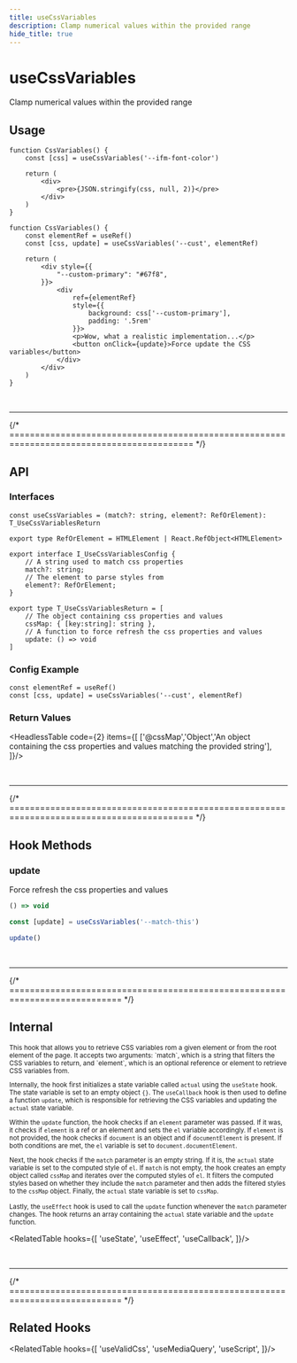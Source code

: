```yaml
---
title: useCssVariables
description: Clamp numerical values within the provided range
hide_title: true
---
```



<MainText>
<h1>useCssVariables</h1>
Clamp numerical values within the provided range
</MainText>




## Usage

<Tabs>

<TabItem value='simple' label='Simple'>

```tsx live
function CssVariables() {
    const [css] = useCssVariables('--ifm-font-color')

    return (
        <div>
            <pre>{JSON.stringify(css, null, 2)}</pre>
        </div>
    )
}
```

</TabItem>

<TabItem value='adv' label='Advanced'>

```tsx live
function CssVariables() {
    const elementRef = useRef()
    const [css, update] = useCssVariables('--cust', elementRef)

    return (
        <div style={{
            "--custom-primary": "#67f8",
        }}>
            <div 
                ref={elementRef} 
                style={{ 
                    background: css['--custom-primary'], 
                    padding: '.5rem' 
                }}>
                <p>Wow, what a realistic implementation...</p>
                <button onClick={update}>Force update the CSS variables</button>
            </div>
        </div>
    )
}
```

</TabItem>
</Tabs>


<br />
<hr />
{/* ========================================================================================== */}


## API

### Interfaces

```tsx
const useCssVariables = (match?: string, element?: RefOrElement): T_UseCssVariablesReturn

export type RefOrElement = HTMLElement | React.RefObject<HTMLElement>

export interface I_UseCssVariablesConfig {
    // A string used to match css properties
    match?: string;
    // The element to parse styles from
    element?: RefOrElement;
}

export type T_UseCssVariablesReturn = [
    // The object containing css properties and values
    cssMap: { [key:string]: string },
    // A function to force refresh the css properties and values
    update: () => void
]
```


### Config Example

```tsx
const elementRef = useRef()
const [css, update] = useCssVariables('--cust', elementRef)
```

### Return Values

<HeadlessTable code={2} items={[
    ['@cssMap','Object','An object containing the css properties and values matching the provided string'],
]}/>







<br />
<hr />
{/* ========================================================================================== */}


## Hook Methods

<Card>

### update
Force refresh the css properties and values

```ts
() => void 
```
```ts
const [update] = useCssVariables('--match-this')

update()
```

</Card>














<br />
<hr />
{/* ============================================================================ */}



## Internal


<small>
This hook that allows you to retrieve CSS variables 
rom a given element or from the root element of the page. It accepts two arguments: `match`, which 
is a string that filters the CSS variables to return, and `element`, which is an optional reference 
or element to retrieve CSS variables from. 

Internally, the hook first initializes a state variable called `actual` using the `useState` hook. 
The state variable is set to an empty object `{}`. The `useCallback` hook is then used to define a 
function `update`, which is responsible for retrieving the CSS variables and updating the `actual` 
state variable. 

Within the `update` function, the hook checks if an `element` parameter was passed. If it was, it 
checks if `element` is a ref or an element and sets the `el` variable accordingly. If `element` is 
not provided, the hook checks if `document` is an object and if `documentElement` is present. If 
both conditions are met, the `el` variable is set to `document.documentElement`. 

Next, the hook checks if the `match` parameter is an empty string. If it is, the `actual` state 
variable is set to the computed style of `el`. If `match` is not empty, the hook creates an empty 
object called `cssMap` and iterates over the computed styles of `el`. It filters the computed styles 
based on whether they include the `match` parameter and then adds the filtered styles to the `cssMap` 
object. Finally, the `actual` state variable is set to `cssMap`.

Lastly, the `useEffect` hook is used to call the `update` function whenever the `match` parameter 
changes. The hook returns an array containing the `actual` state variable and the `update` function.
</small>

<RelatedTable hooks={[
    'useState',
    'useEffect',
    'useCallback',
]}/>

<br />
<hr />
{/* ============================================================================ */}



## Related Hooks


<RelatedTable hooks={[
    'useValidCss',
    'useMediaQuery',
    'useScript',
]}/>
